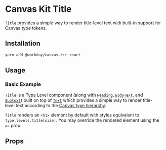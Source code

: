 


<Meta title="Components/Text/Title" />

# Canvas Kit Title

`Title` provides a simple way to render title-level text with built-in support for Canvas type
tokens.

## Installation

```sh
yarn add @workday/canvas-kit-react
```

## Usage

### Basic Example

`Title` is a Type Level component (along with [`Heading`](/components/text/heading/),
[`BodyText`](/components/text/body-text/), and [`Subtext`](/components/text/subtext/)) built on top
of [`Text`](/components/text/text/) which provides a simple way to render title-level text according
to the [Canvas type hierarchy](/tokens/type/#type-styles).

`Title` renders an `<h1>` element by default with styles equivalent to `type.levels.title[size]`.
You may override the rendered element using the `as` prop.

<ExampleCodeBlock code={Basic} />

## Props

<ArgsTable of={TypeLevelComponent} />
